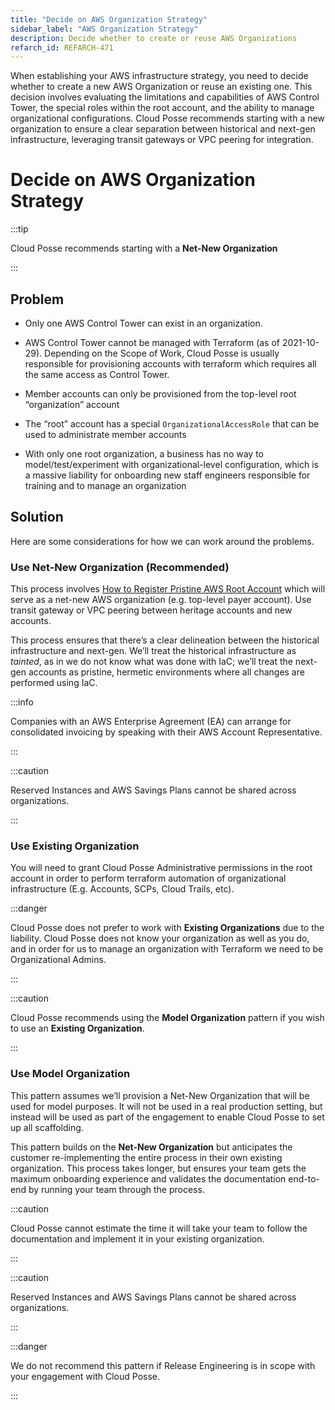 ```yaml
---
title: "Decide on AWS Organization Strategy"
sidebar_label: "AWS Organization Strategy"
description: Decide whether to create or reuse AWS Organizations
refarch_id: REFARCH-471
---
```


<Intro>
When establishing your AWS infrastructure strategy, you need to decide whether to create a new AWS Organization or reuse an existing one. This decision involves evaluating the limitations and capabilities of AWS Control Tower, the special roles within the root account, and the ability to manage organizational configurations. Cloud Posse recommends starting with a new organization to ensure a clear separation between historical and next-gen infrastructure, leveraging transit gateways or VPC peering for integration.
</Intro>

# Decide on AWS Organization Strategy

:::tip

Cloud Posse recommends starting with a **Net-New Organization**

:::

## Problem

- Only one AWS Control Tower can exist in an organization.

- AWS Control Tower cannot be managed with Terraform (as of 2021-10-29). Depending on the Scope of Work, Cloud Posse is
  usually responsible for provisioning accounts with terraform which requires all the same access as Control Tower.

- Member accounts can only be provisioned from the top-level root “organization” account

- The “root” account has a special `OrganizationalAccessRole` that can be used to administrate member accounts

- With only one root organization, a business has no way to model/test/experiment with organizational-level
  configuration, which is a massive liability for onboarding new staff engineers responsible for training and to manage
  an organization

## Solution

Here are some considerations for how we can work around the problems.

### Use Net-New Organization (Recommended)

This process involves
[How to Register Pristine AWS Root Account](/layers/accounts/tutorials/how-to-register-pristine-aws-root-account) which
will serve as a net-new AWS organization (e.g. top-level payer account). Use transit gateway or VPC peering between
heritage accounts and new accounts.

This process ensures that there’s a clear delineation between the historical infrastructure and next-gen. We’ll treat
the historical infrastructure as _tainted_, as in we do not know what was done with IaC; we’ll treat the next-gen
accounts as pristine, hermetic environments where all changes are performed using IaC.

:::info

Companies with an AWS Enterprise Agreement (EA) can arrange for consolidated invoicing by speaking with their AWS
Account Representative.

:::

:::caution

Reserved Instances and AWS Savings Plans cannot be shared across organizations.

:::

### Use Existing Organization

You will need to grant Cloud Posse Administrative permissions in the root account in order to perform terraform
automation of organizational infrastructure (E.g. Accounts, SCPs, Cloud Trails, etc).

:::danger

Cloud Posse does not prefer to work with **Existing Organizations** due to the liability. Cloud Posse does not know your
organization as well as you do, and in order for us to manage an organization with Terraform we need to be
Organizational Admins.

:::

:::caution

Cloud Posse recommends using the **Model Organization** pattern if you wish to use an **Existing Organization**.

:::

### Use Model Organization

This pattern assumes we’ll provision a Net-New Organization that will be used for model purposes. It will not be used in
a real production setting, but instead will be used as part of the engagement to enable Cloud Posse to set up all
scaffolding.

This pattern builds on the **Net-New Organization** but anticipates the customer re-implementing the entire process in
their own existing organization. This process takes longer, but ensures your team gets the maximum onboarding experience
and validates the documentation end-to-end by running your team through the process.

:::caution

Cloud Posse cannot estimate the time it will take your team to follow the documentation and implement it in your
existing organization.

:::

:::caution

Reserved Instances and AWS Savings Plans cannot be shared across organizations.

:::

:::danger

We do not recommend this pattern if Release Engineering is in scope with your engagement with Cloud Posse.

:::
